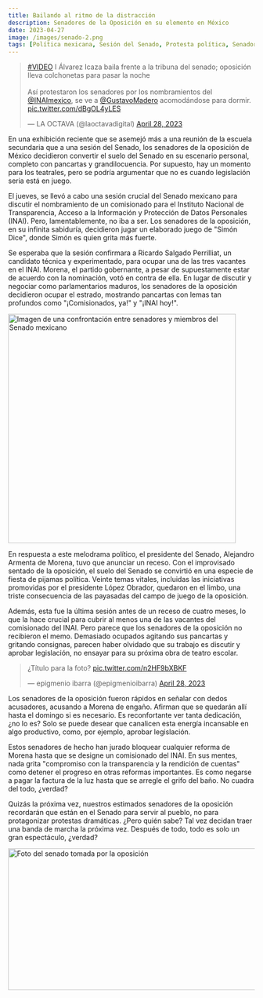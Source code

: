```yaml
---
title: Bailando al ritmo de la distracción
description: Senadores de la Oposición en su elemento en México
date: 2023-04-27
image: /images/senado-2.png
tags: [Política mexicana, Sesión del Senado, Protesta política, Senadores de la oposición, Teatro político, INAI, Proceso legislativo, Comentario político, Drama político, Senadores mexicanos, Estancamiento político, Rendición de cuentas del gobierno, Transparencia, Distractions políticas, Partido Morena, Disfunción legislativa]
---
```


<Embed>
    <blockquote className="twitter-tweet"><p lang="es" dir="ltr"><a href="https://twitter.com/hashtag/VIDEO?src=hash&amp;ref_src=twsrc%5Etfw">#VIDEO</a> I Álvarez Icaza baila frente a la tribuna del senado; oposición lleva colchonetas para pasar la noche<br /><br />Así protestaron los senadores por los nombramientos del <a href="https://twitter.com/INAImexico?ref_src=twsrc%5Etfw">@INAImexico</a>, se ve a <a href="https://twitter.com/GustavoMadero?ref_src=twsrc%5Etfw">@GustavoMadero</a> acomodándose para dormir. <a href="https://t.co/dBgOL4yLES">pic.twitter.com/dBgOL4yLES</a></p>&mdash; LA OCTAVA (@laoctavadigital) <a href="https://twitter.com/laoctavadigital/status/1652017245223043087?ref_src=twsrc%5Etfw">April 28, 2023</a></blockquote> <script async src="https://platform.twitter.com/widgets.js" charSet="utf-8"></script>
</Embed>

En una exhibición reciente que se asemejó más a una reunión de la escuela secundaria que a una sesión del Senado, los senadores de la oposición de México decidieron convertir el suelo del Senado en su escenario personal, completo con pancartas y grandilocuencia. Por supuesto, hay un momento para los teatrales, pero se podría argumentar que no es cuando legislación seria está en juego.

El jueves, se llevó a cabo una sesión crucial del Senado mexicano para discutir el nombramiento de un comisionado para el Instituto Nacional de Transparencia, Acceso a la Información y Protección de Datos Personales (INAI). Pero, lamentablemente, no iba a ser. Los senadores de la oposición, en su infinita sabiduría, decidieron jugar un elaborado juego de "Simón Dice", donde Simón es quien grita más fuerte.

Se esperaba que la sesión confirmara a Ricardo Salgado Perrilliat, un candidato técnica y experimentado, para ocupar una de las tres vacantes en el INAI. Morena, el partido gobernante, a pesar de supuestamente estar de acuerdo con la nominación, votó en contra de ella. En lugar de discutir y negociar como parlamentarios maduros, los senadores de la oposición decidieron ocupar el estrado, mostrando pancartas con lemas tan profundos como "¡Comisionados, ya!" y "¡INAI hoy!".

<Image className="m-auto w-full" src="/images/senado-1.png" width="465" height="467" alt="Imagen de una confrontación entre senadores y miembros del Senado mexicano" caption="Imagen de una confrontación entre senadores y miembros del Senado mexicano"/> 

En respuesta a este melodrama político, el presidente del Senado, Alejandro Armenta de Morena, tuvo que anunciar un receso. Con el improvisado sentado de la oposición, el suelo del Senado se convirtió en una especie de fiesta de pijamas política. Veinte temas vitales, incluidas las iniciativas promovidas por el presidente López Obrador, quedaron en el limbo, una triste consecuencia de las payasadas del campo de juego de la oposición.

Además, esta fue la última sesión antes de un receso de cuatro meses, lo que la hace crucial para cubrir al menos una de las vacantes del comisionado del INAI. Pero parece que los senadores de la oposición no recibieron el memo. Demasiado ocupados agitando sus pancartas y gritando consignas, parecen haber olvidado que su trabajo es discutir y aprobar legislación, no ensayar para su próxima obra de teatro escolar.

<Embed>
    <blockquote className="twitter-tweet"><p lang="es" dir="ltr">¿Título para la foto? <a href="https://t.co/n2HF9bXBKF">pic.twitter.com/n2HF9bXBKF</a></p>&mdash; epigmenio ibarra (@epigmenioibarra) <a href="https://twitter.com/epigmenioibarra/status/1651761193156247553?ref_src=twsrc%5Etfw">April 28, 2023</a></blockquote> <script async src="https://platform.twitter.com/widgets.js" charSet="utf-8"></script>
</Embed>

Los senadores de la oposición fueron rápidos en señalar con dedos acusadores, acusando a Morena de engaño. Afirman que se quedarán allí hasta el domingo si es necesario. Es reconfortante ver tanta dedicación, ¿no lo es? Solo se puede desear que canalicen esta energía incansable en algo productivo, como, por ejemplo, aprobar legislación.

Estos senadores de hecho han jurado bloquear cualquier reforma de Morena hasta que se designe un comisionado del INAI. En sus mentes, nada grita "compromiso con la transparencia y la rendición de cuentas" como detener el progreso en otras reformas importantes. Es como negarse a pagar la factura de la luz hasta que se arregle el grifo del baño. No cuadra del todo, ¿verdad?

Quizás la próxima vez, nuestros estimados senadores de la oposición recordarán que están en el Senado para servir al pueblo, no para protagonizar protestas dramáticas. ¿Pero quién sabe? Tal vez decidan traer una banda de marcha la próxima vez. Después de todo, todo es solo un gran espectáculo, ¿verdad?

<Image className="m-auto w-full" src="/images/senado-3.png" width="526" height="289" alt="Foto del senado tomada por la oposición"/>
